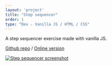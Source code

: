 ```yaml
---
layout: 'project'
title: "Step sequencer"
order: 1
type: "Dev - Vanilla JS / HTML / CSS"
---
```


A step sequencer exercise made with vanilla JS.

[Github repo](https://github.com/Toww/step-sequencer) / [Online version](https://toww.github.io/step-sequencer/)

[![Step sequencer screenshot](/img/step-sequencer/step-sequencer.png)](https://toww.github.io/step-sequencer/)




